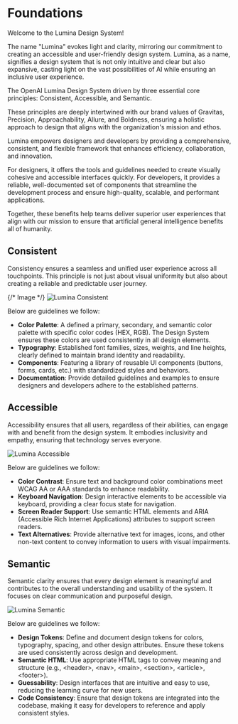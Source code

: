 
<Meta name="Foundations" title="Foundations" />

# Foundations

Welcome to the Lumina Design System!

The name "Lumina" evokes light and clarity, mirroring our commitment to creating an accessible and user-friendly design system. Lumina, as a name, signifies a design system that is not only intuitive and clear but also expansive, casting light on the vast possibilities of AI while ensuring an inclusive user experience.

The OpenAI Lumina Design System driven by three essential core principles: Consistent, Accessible, and Semantic.

These principles are deeply intertwined with our brand values of Gravitas, Precision, Approachability, Allure, and Boldness, ensuring a holistic approach to design that aligns with the organization's mission and ethos.

Lumina empowers designers and developers by providing a comprehensive, consistent, and flexible framework that enhances efficiency, collaboration, and innovation. 

For designers, it offers the tools and guidelines needed to create visually cohesive and accessible interfaces quickly. For developers, it provides a reliable, well-documented set of components that streamline the development process and ensure high-quality, scalable, and performant applications. 

Together, these benefits help teams deliver superior user experiences that align with our mission to ensure that artificial general intelligence benefits all of humanity.

## Consistent

Consistency ensures a seamless and unified user experience across all touchpoints. This principle is not just about visual uniformity but also about creating a reliable and predictable user journey.

{/* Image */}
![Lumina Consistent](../public/images/bg-1.png)

Below are guidelines we follow: 

- **Color Palette**: A defined a primary, secondary, and semantic color palette with specific color codes (HEX, RGB). The Design System ensures these colors are used consistently in all design elements.
- **Typography**: Established font families, sizes, weights, and line heights, clearly defined to maintain brand identity and readability.
- **Components**: Featuring a library of reusable UI components (buttons, forms, cards, etc.) with standardized styles and behaviors.
- **Documentation**: Provide detailed guidelines and examples to ensure designers and developers adhere to the established patterns.

## Accessible

Accessibility ensures that all users, regardless of their abilities, can engage with and benefit from the design system. It embodies inclusivity and empathy, ensuring that technology serves everyone.

![Lumina Accessible](../public/images/bg-2.png)

Below are guidelines we follow: 

- **Color Contrast**: Ensure text and background color combinations meet WCAG AA or AAA standards to enhance readability.
- **Keyboard Navigation**: Design interactive elements to be accessible via keyboard, providing a clear focus state for navigation.
- **Screen Reader Support**: Use semantic HTML elements and ARIA (Accessible Rich Internet Applications) attributes to support screen readers.
- **Text Alternatives**: Provide alternative text for images, icons, and other non-text content to convey information to users with visual impairments.

## Semantic

Semantic clarity ensures that every design element is meaningful and contributes to the overall understanding and usability of the system. It focuses on clear communication and purposeful design.

![Lumina Semantic](../public/images/bg-3.png)

Below are guidelines we follow: 

- **Design Tokens**: Define and document design tokens for colors, typography, spacing, and other design attributes. Ensure these tokens are used consistently across design and development.
- **Semantic HTML**: Use appropriate HTML tags to convey meaning and structure (e.g., \<header\>, \<nav\>, \<main\>, \<section\>, \<article\>, \<footer\>).
- **Guessability**: Design interfaces that are intuitive and easy to use, reducing the learning curve for new users.
- **Code Consistency**: Ensure that design tokens are integrated into the codebase, making it easy for developers to reference and apply consistent styles.